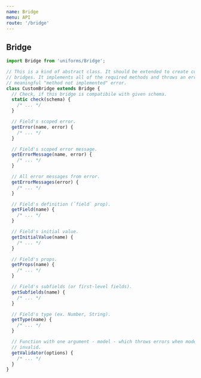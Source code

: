 ```yaml
---
name: Bridge
menu: API
route: '/bridge'
---
```


## Bridge

```js
import Bridge from 'uniforms/Bridge';

// This is a kind of abstract class. It should be extended to create custom
// bridges. It implements all of the required methods and throws an error with
// meaningful "method not implemented" error.
class CustomBridge extends Bridge {
  // Check, if this bridge is compatibile with given schema.
  static check(schema) {
    /* ... */
  }

  // Field's scoped error.
  getError(name, error) {
    /* ... */
  }

  // Field's scoped error message.
  getErrorMessage(name, error) {
    /* ... */
  }

  // All error messages from error.
  getErrorMessages(error) {
    /* ... */
  }

  // Field's definition (`field` prop).
  getField(name) {
    /* ... */
  }

  // Field's initial value.
  getInitialValue(name) {
    /* ... */
  }

  // Field's props.
  getProps(name) {
    /* ... */
  }

  // Field's subfields (or first-level fields).
  getSubfields(name) {
    /* ... */
  }

  // Field's type (ex. Number, String).
  getType(name) {
    /* ... */
  }

  // Function with one argument - model - which throws errors when model is
  // invalid.
  getValidator(options) {
    /* ... */
  }
}
```
